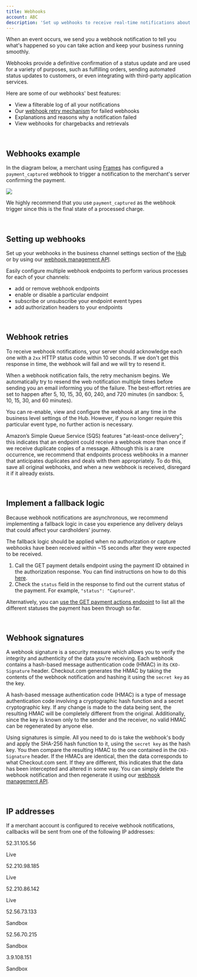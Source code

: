 ```yaml
---
title: Webhooks
account: ABC
description: 'Set up webhooks to receive real-time notifications about your business.'
---
```


When an event occurs, we send you a webhook notification to tell you what's happened so you can take action and keep your business running smoothly.

Webhooks provide a definitive confirmation of a status update and are used for a variety of purposes, such as fulfilling orders, sending automated status updates to customers, or even integrating with third-party application services.

Here are some of our webhooks' best features:

- View a filterable log of all your notifications
- Our [webhook retry mechanism](#Webhook_retries) for failed webhooks
- Explanations and reasons why a notification failed
- View webhooks for chargebacks and retrievals

<br />

## Webhooks example

In the diagram below, a merchant using [Frames](/integrate/frames) has configured a `payment_captured` webhook to trigger a notification to the merchant's server confirming the payment.

<img maxWidth={900} src="/docs/Reporting_and_insights/Webhooks.png" />

<TipBox variant="info">

We highly recommend that you use `payment_captured` as the webhook trigger since this is the final state of a processed charge.

</TipBox>

<br />

## Setting up webhooks

Set up your webhooks in the business channel settings section of the [Hub](https://hub.checkout.com/login) or by using our [webhook management API](/reporting-and-insights/webhooks/webhook-management).

Easily configure multiple webhook endpoints to perform various processes for each of your channels:

- add or remove webhook endpoints
- enable or disable a particular endpoint
- subscribe or unsubscribe your endpoint event types
- add authorization headers to your endpoints

<br />

## Webhook retries

<TipBox variant="note">

To receive webhook notifications, your server should acknowledge each one with a `2xx` HTTP status code within 10 seconds. If we don't get this response in time, the webhook will fail and we will try to resend it.

</TipBox>

When a webhook notification fails, the retry mechanism begins. We automatically try to resend the web notification multiple times before sending you an email informing you of the failure. The best-effort retries are set to happen after 5, 10, 15, 30, 60, 240, and 720 minutes (in sandbox: 5, 10, 15, 30, and 60 minutes).

You can re-enable, view and configure the webhook at any time in the business level settings of the Hub. However, if you no longer require this particular event type, no further action is necessary.

<TipBox variant="info">

Amazon’s Simple Queue Service (SQS) features "at-least-once delivery"; this indicates that an endpoint could receive a webhook more than once if we receive duplicate copies of a message. Although this is a rare occurrence, we recommend that endpoints process webhooks in a manner that anticipates duplicates and deals with them appropriately. To do this, save all original webhooks, and when a new webhook is received, disregard it if it already exists.

</TipBox>

<br />

## Implement a fallback logic

Because webhook notifications are asynchronous, we recommend implementing a fallback logic in case you experience any delivery delays that could affect your cardholders' journey.

The fallback logic should be applied when no authorization or capture webhooks have been received within ~15 seconds after they were expected to be received.

1.  Call the GET payment details endpoint using the payment ID obtained in the authorization response. You can find instructions on how to do this [here](/payments/manage-payments/get-payment-details).
2.  Check the `status` field in the response to find out the current status of the payment. For example, `"status": "Captured"`.

Alternatively, you can [use the GET payment actions endpoint](/payments/manage-payments/get-payment-actions) to list all the different statuses the payment has been through so far.

<br />

## Webhook signatures

A webhook signature is a security measure which allows you to verify the integrity and authenticity of the data you’re receiving. Each webhook contains a hash-based message authentication code (HMAC) in its `CKO-Signature` header. Checkout.com generates the HMAC by taking the contents of the webhook notification and hashing it using the `secret key` as the key.

<TipBox variant="tip" title="What is an HMAC?">

A hash-based message authentication code (HMAC) is a type of message authentication code involving a cryptographic hash function and a secret cryptographic key. If any change is made to the data being sent, the resulting HMAC will be completely different from the original. Additionally, since the key is known only to the sender and the receiver, no valid HMAC can be regenerated by anyone else.

</TipBox>

Using signatures is simple. All you need to do is take the webhook's body and apply the SHA-256 hash function to it, using the `secret key` as the hash key. You then compare the resulting HMAC to the one contained in the `CKO-Signature` header. If the HMACs are identical, then the data corresponds to what Checkout.com sent. If they are different, this indicates that the data has been intercepted and altered in some way. You can simply delete the webhook notification and then regenerate it using our [webhook management API](/reporting-and-insights/webhooks/webhook-management).

<br />

## IP addresses

If a merchant account is configured to receive webhook notifications, callbacks will be sent from one of the following IP addresses:

<Table>
<TableHead headers={['IP address', 'Environment']} />
<TableBody>
<TableRow>
<TableCell>

52.31.105.56

</TableCell>
<TableCell>

Live

</TableCell>
</TableRow>
<TableRow>
<TableCell>

52.210.98.185

</TableCell>
<TableCell>

Live

</TableCell>
</TableRow>
<TableRow>
<TableCell>

52.210.86.142

</TableCell>
<TableCell>

Live

</TableCell>
</TableRow>
<TableRow>
<TableCell>

52.56.73.133

</TableCell>
<TableCell>

Sandbox

</TableCell>
</TableRow>
<TableRow>
<TableCell>

52.56.70.215

</TableCell>
<TableCell>

Sandbox

</TableCell>
</TableRow>
<TableRow>
<TableCell>

3.9.108.151

</TableCell>
<TableCell>

Sandbox

</TableCell>
</TableRow>
</TableBody>
</Table>
